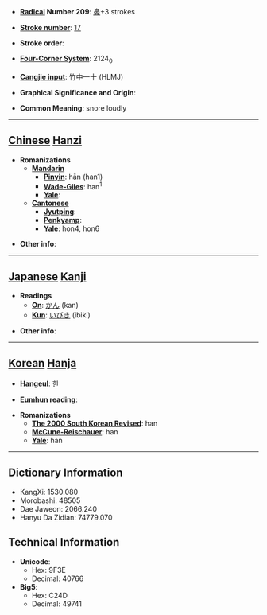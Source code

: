* '''[[Wiktionary:Chinese radical index| Radical]] Number 209''': [[Wiktionary:Chinese radical index 鼻|鼻]]+3 strokes

* '''[[Wiktionary:Chinese total strokes index|Stroke number]]''': [[Wiktionary:Chinese total strokes index 17|17]]

* '''Stroke order''': 

* '''[[Wiktionary:Chinese four corner index|Four-Corner System]]''': 2124<sub>0</sub>

* '''[[Wiktionary:Chinese Cangjie index|Cangjie input]]''': 竹中一十 (HLMJ)

* '''Graphical Significance and Origin''': 

* '''Common Meaning''': snore loudly

----

== [[Chinese]] [[Hanzi]] ==

* '''Romanizations'''
** '''[[Mandarin]]'''
*** '''[[Pinyin]]''': hān (han1)
*** '''[[Wade-Giles]]''': han<sup>1</sup>
*** '''[[Yale]]''': 
** '''[[Cantonese]]'''
*** '''[[Jyutping]]''':
*** '''[[Penkyamp]]''': 
*** '''[[Yale]]''': hon4, hon6

* '''Other info''': 

----

== [[Japanese]] [[Kanji]] ==

* '''Readings'''
** '''[[On]]''': [[かん]] (kan)
** '''[[Kun]]''': [[いびき]] (ibiki)

* '''Other info''':  

----

== [[Korean]] [[Hanja]] ==

* '''[[Hangeul]]''': 한

* '''[[Eumhun]] reading''': 

* '''Romanizations'''
** '''[[The 2000 South Korean Revised Romanization|The 2000 South Korean Revised]]''': han
** '''[[McCune-Reischauer]]''': han
** '''[[Yale]]''': han

----

== Dictionary Information ==

* KangXi: 1530.080
* Morobashi: 48505
* Dae Jaweon: 2066.240
* Hanyu Da Zidian: 74779.070

== Technical Information ==

* '''Unicode''':
** Hex: 9F3E
** Decimal: 40766
* '''Big5''':
** Hex: C24D
** Decimal: 49741